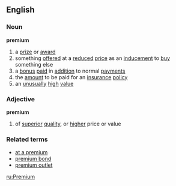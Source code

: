 ==English==
===Noun===
'''premium'''
{{wikipedia}}
#a [[prize]] or [[award]]
#something [[offered]] at a [[reduced]] [[price]] as an [[inducement]] to [[buy]] something else
#a [[bonus]] [[paid]] in [[addition]] to normal [[payment]]s
#the [[amount]] to be paid for an [[insurance]] [[policy]]
#an [[unusually]] [[high]] [[value]]
===Adjective===
'''premium'''
#of [[superior]] [[quality]], or [[higher]] price or value
===Related terms===
*[[at a premium]]
*[[premium bond]]
*[[premium outlet]]

[[ru:Premium]]
